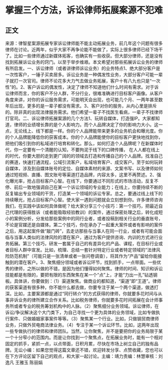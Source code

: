 # 掌握三个方法，诉讼律师拓展案源不犯难
## 正文
来源：律智星案源拓展专家诉讼律师能不能主动拓展业务，前几年这个问题有很多律师在讨论。近两年，似乎大家不再争论能不能做了，实际上很多律师已经下场干了。比如一些律师通过新媒体拓客，也确实有一些收获。但大部分律师，还是没有找到拓展诉讼业务的窍门。以至于举步维艰。本文希望对那些拓展诉讼业务的律师有所启发。一、诉讼律师（或者讲律师诉讼业务）的业务特点1、绝大部分客户是一次性客户，一锤子买卖居多。诉讼业务是一种偶发性业务，大部分客户可能一辈子就打一次官司。律师不论花多大力气去做业务拓展，客户十有八九也只是“一次性”的。2、客户诉讼的偶发性，决定了律师不知道他们什么时间有需求。对于诉讼律师而言，你的客户不分人群，不分行业，很难准确进行目标客户画像。从客户角度来讲，对你的诉讼服务需求，可能明天会出现，也可能几个月、一两年甚至数年后出现，更多的是一辈子都没有需求。3、客户对你的服务，从内心里是排斥的。除非真的出现法律服务需求。他们希望一辈子不找医生看病，一辈子不找律师打官司。二、诉讼律师拓展案源的几个方法1、玩转自媒体，打造强IP。大家都知道，律师的业绩增长靠的是个人影响力。而个人品牌决定了你的影响力大小。这一点，无论线上、线下都是一样。你的个人品牌能带来更多的业务机会和曝光度。你的个人品牌能降低你的获客成本。你的个人品牌能使你的目标客户更快地找到你，把他们吸引到你的私域进行培育和转化。那么，如何打造个人品牌呢？在新媒体时代，你一定要有一个清醒的认知，不要拘泥于线下的口碑传播， 在人人都在线上的时代，你要大胆的走到更广阔的的领域去打造和传播自己的个人品牌。找准自己的赛道，快速打通流程，公域引流客户，私域培育客户、成交客户。至于如何玩转自媒体，涉及到自媒体账号的定位、自媒体素材的来源、文案书写、以及律师如何通过短视频、直播、图文账号等渠道打造品牌，内容太多，这里不再赘述。2、强化曝光率，抢占目标客户心智。在线下，你要通过不同形式的市场活动，反复不停、前后一致地强调自己在某一个诉讼领域的专业能力；在线上，你要持续不断的反复输出专业领域的干货，打造某一个领域的诉讼专家。总之，要通过线上线下的持续曝光，抢占目标客户心智。使大家一遇到问题就会立刻想到你。许多律师咨询我们，在实践中该如何具体做呢？给大家分享三个小技巧：第一个技巧，把最近自己代理的获得胜诉（或者能吸取经验教训）的案件，通过保密处理之后，转化成短小的案例分析，分发给那些案例中的同行业者，或者投稿到相关行业的垂直账号，不论是官媒还是自媒体。第二个技巧，你在承办了一起重大案件或者有影响的案件之后，用这起案件做“敲门砖”，去走访那些与当事人在同一行业，或者有可能会面临与当事人类似的法律风险的潜在客户，通过为客户提供咨询、内训的方式进行业务拓展。第三个技巧，研发一套属于自己的有差异化的产品、课程，在目标行业或者目标人群中宣发。比如，梳理、总结一套针对特定行业或者特定领域的“法律风险防范机制”（可能只是一张清单或者一张问卷调查），将其作为“产品”留给你能接触到的潜在客户。3、聚焦细分领域或者诉讼环节，找到抓手，一点带面。一些优秀的律师，之所以做的不错，是因为他们懂得如何聚焦。律师的时间、知识和诉讼技能都是有限的，要把有限的东西聚焦在某一个“点”上，才能“力出一孔”钻透钢板。具体讲，你要做到：（1）渠道聚焦。做商业的都知道，“渠道”即“王道”。律师的获客渠道有很多种，你不能什么都去做，你要专注于某一个两个渠道，做透打深。比如，主要案源都是通过“同行转介”的方式获得的律师，你就要多花时间与从事非诉业务的律所建立合作关系。比如税务律师，你就要多花时间拓展在会计师事务所或者专业的税务筹划机构中的人脉。（2）聚焦细分业务领域。诉讼律师，在诉讼/争议解决这个大门类下，为自己寻找一个更为具体的业务领域，比如专做执行案件、只做婚姻家事案件等等。（3）聚焦某一个行业。比如，只做钢贸商律师业务，只做外贸电商法律业务。（4）专注于某一个诉讼环节。比如，这两年出现一些专做执行的律师和律师团队。当然，让你聚焦，并不是要把你的业务局限于某一个十分窄小的范围内。而是让你找到一个聚焦点，在拓展业务时，能有一个相对固定的抓手，紧抓一点，以点带面，日积月累，尽快在市场上树立自己的独有品牌。无讼小编：如果您觉得这篇文章还不错，欢迎转发分享、点赞收藏，您也可以在下方评论区留下自己的观点，和大家一起讨论。主编：靖力责编：林慧审核：刘逸凡 王雅玉 陈丽娟